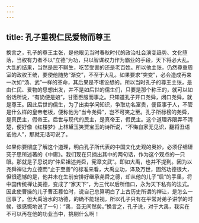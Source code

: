 ```yaml
---
---
---
```

title: 孔子重视仁民爱物而尊王
---




换言之，孔子的尊王主张，是他眼见当时春秋时代的政治社会演变趋势、文化堕落，当权有力者不以“立德”为功，只以智谋权力作为霸业的手段，天下将必大乱。大乱的结果，当然是民不聊生，吃苦受害的还是老百姓。所以他主张，仍然尊重周室的政权王统，要使他随势“渐变”，不至于大乱。如果要求“突变”，必会造成再来一次如“汤、武”一样的革命，其后果是不堪设想的。所以当时孔子的尊王主张，是由仁民、爱物的思想出发，并不是如后世的儒生们，只要是那个称王的，就可以如俗话所说，“有奶便是娘”，甘愿臣服而事之。只知道孔子开口尧舜，闭口尧舜，就是尊王。因此后世的儒生，为了出卖学问知识，争取功名富贵，便臣事于人，不管是什么样的皇帝老板，便称他为“当今尧舜”，岂不可笑之至。孔子所标榜的尧舜，是真民主，假帝王。后世与现代的民主，是真帝王，假民主。这个道理界限弄不清楚，便好像《红楼梦》上林黛玉笑贾宝玉的诗所说，“不悔自家无见识，翻将丑语诋他人”，那就无话可说了。

如果你要彻底了解这个道理，明白孔子所代表的中国文化史观的奥妙，必须仔细研究子思所述著的《中庸》。我们现在只摘出其中的两句话，作为这个观点的一只眼。那就是子思说的“仲尼祖述尧舜，宪章文武”。即如大禹，也并不提到。因为以尧舜禅让为立德而“止于至善”的标准来看，大禹立功，泽及万世，固然功德很大，但很遗憾的是，他并未在生前安排好继承尧舜之德，却从他的儿子“启”的手里，将中国传统禅让美德，变成了“家天下”，为三代以后所借口，永为天下私有的法式。因此使曹操的儿子曹丕篡位时，说自己总算明白了上古历史所谓的禅让，是怎么一回事了。但大禹治水的功德，的确不能轻视，所以孔子只有在平常对弟子讲学的时候，很感慨地说了一句：“禹，吾无间然矣。”换言之，孔子说，对于大禹，我实在不可以再在他的功业当中，挑剔什么啊！